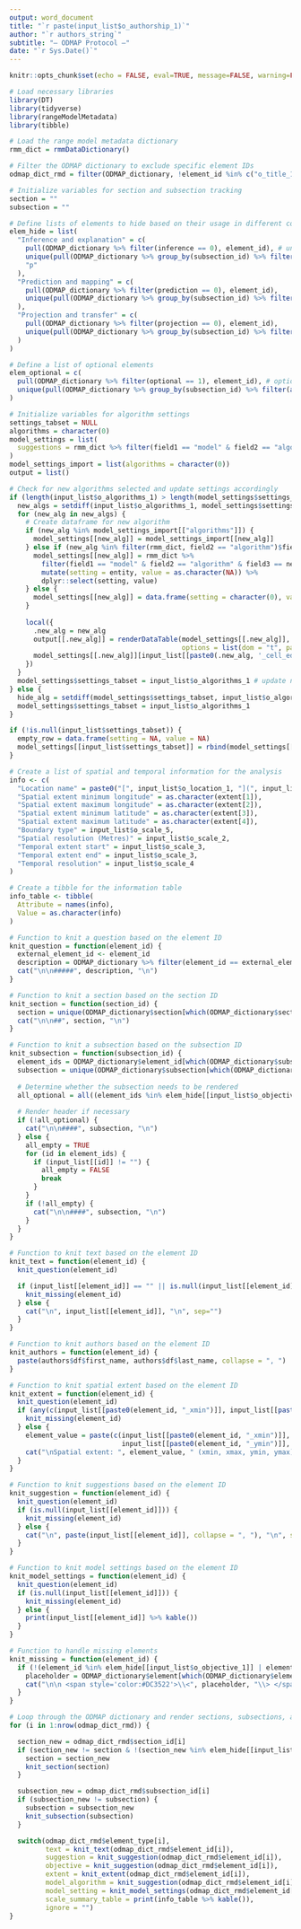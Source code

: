 ```yaml
---
output: word_document
title: "`r paste(input_list$o_authorship_1)`"
author: "`r authors_string`"
subtitle: "– ODMAP Protocol –"
date: "`r Sys.Date()`"
---
```


```r
knitr::opts_chunk$set(echo = FALSE, eval=TRUE, message=FALSE, warning=FALSE)

# Load necessary libraries
library(DT)
library(tidyverse)
library(rangeModelMetadata)
library(tibble)

# Load the range model metadata dictionary
rmm_dict = rmmDataDictionary()

# Filter the ODMAP dictionary to exclude specific element IDs
odmap_dict_rmd = filter(ODMAP_dictionary, !element_id %in% c("o_title_1", "o_authorship_1", "o_authorship_2"))

# Initialize variables for section and subsection tracking
section = ""
subsection = ""

# Define lists of elements to hide based on their usage in different contexts
elem_hide = list(
  "Inference and explanation" = c(
    pull(ODMAP_dictionary %>% filter(inference == 0), element_id), # unused elements
    unique(pull(ODMAP_dictionary %>% group_by(subsection_id) %>% filter(all(inference  == 0)), subsection_id)), # unused subsections
    "p"
  ),
  "Prediction and mapping" = c(
    pull(ODMAP_dictionary %>% filter(prediction == 0), element_id),
    unique(pull(ODMAP_dictionary %>% group_by(subsection_id) %>% filter(all(prediction == 0)), subsection_id))
  ),
  "Projection and transfer" = c(
    pull(ODMAP_dictionary %>% filter(projection == 0), element_id),
    unique(pull(ODMAP_dictionary %>% group_by(subsection_id) %>% filter(all(projection  == 0)), subsection_id))
  )
)

# Define a list of optional elements
elem_optional = c(
  pull(ODMAP_dictionary %>% filter(optional == 1), element_id), # optional elements
  unique(pull(ODMAP_dictionary %>% group_by(subsection_id) %>% filter(all(optional == 1)), subsection_id)) # optional subsections
)

# Initialize variables for algorithm settings
settings_tabset = NULL
algorithms = character(0)
model_settings = list(
  suggestions = rmm_dict %>% filter(field1 == "model" & field2 == "algorithm") %>% pull(field3) %>% unique() %>% trimws()
)
model_settings_import = list(algorithms = character(0))
output = list()

# Check for new algorithms selected and update settings accordingly
if (length(input_list$o_algorithms_1) > length(model_settings$settings_tabset)) {
  new_algs = setdiff(input_list$o_algorithms_1, model_settings$settings_tabset)
  for (new_alg in new_algs) {
    # Create dataframe for new algorithm
    if (new_alg %in% model_settings_import[["algorithms"]]) {
      model_settings[[new_alg]] = model_settings_import[[new_alg]]
    } else if (new_alg %in% filter(rmm_dict, field2 == "algorithm")$field3) {
      model_settings[[new_alg]] = rmm_dict %>%
        filter(field1 == "model" & field2 == "algorithm" & field3 == new_alg) %>%
        mutate(setting = entity, value = as.character(NA)) %>%
        dplyr::select(setting, value)
    } else {
      model_settings[[new_alg]] = data.frame(setting = character(0), value = character(0))
    }
    
    local({
      .new_alg = new_alg
      output[[.new_alg]] = renderDataTable(model_settings[[.new_alg]], editable = T, rownames = F,
                                           options = list(dom = "t", pageLength = 50, autoWidth = T, columnDefs = list(list(width = '50%', targets = "_all"))))
      model_settings[[.new_alg]][input_list[[paste0(.new_alg, '_cell_edit')]]$row, input_list[[paste0(.new_alg, '_cell_edit')]]$col + 1] = input_list[[paste0(.new_alg, '_cell_edit')]]$value
    })
  }
  model_settings$settings_tabset = input_list$o_algorithms_1 # update name list of displayed tabs
} else {
  hide_alg = setdiff(model_settings$settings_tabset, input_list$o_algorithms_1)
  model_settings$settings_tabset = input_list$o_algorithms_1
}

if (!is.null(input_list$settings_tabset)) {
  empty_row = data.frame(setting = NA, value = NA)
  model_settings[[input_list$settings_tabset]] = rbind(model_settings[[input_list$settings_tabset]], empty_row)
}

# Create a list of spatial and temporal information for the analysis
info <- c(
  "Location name" = paste0("[", input_list$o_location_1, "](", input_list$location_url, ")"),
  "Spatial extent minimum longitude" = as.character(extent[1]),
  "Spatial extent maximum longitude" = as.character(extent[2]),
  "Spatial extent minimum latitude" = as.character(extent[3]),
  "Spatial extent maximum latitude" = as.character(extent[4]),
  "Boundary type" = input_list$o_scale_5,
  "Spatial resolution (Metres)" = input_list$o_scale_2,
  "Temporal extent start" = input_list$o_scale_3,
  "Temporal extent end" = input_list$o_scale_3,
  "Temporal resolution" = input_list$o_scale_4
)

# Create a tibble for the information table
info_table <- tibble(
  Attribute = names(info),
  Value = as.character(info)
)

# Function to knit a question based on the element ID
knit_question = function(element_id) {
  external_element_id <- element_id
  description = ODMAP_dictionary %>% filter(element_id == external_element_id) %>% pull(element_placeholder)
  cat("\n\n#####", description, "\n")
}

# Function to knit a section based on the section ID
knit_section = function(section_id) {
  section = unique(ODMAP_dictionary$section[which(ODMAP_dictionary$section_id == section_id)])
  cat("\n\n##", section, "\n")
}

# Function to knit a subsection based on the subsection ID
knit_subsection = function(subsection_id) {
  element_ids = ODMAP_dictionary$element_id[which(ODMAP_dictionary$subsection_id == subsection_id)]
  subsection = unique(ODMAP_dictionary$subsection[which(ODMAP_dictionary$subsection_id == subsection_id)])
  
  # Determine whether the subsection needs to be rendered
  all_optional = all((element_ids %in% elem_hide[[input_list$o_objective_1]] | element_ids %in% elem_optional))
  
  # Render header if necessary
  if (!all_optional) {
    cat("\n\n####", subsection, "\n")
  } else {
    all_empty = TRUE
    for (id in element_ids) {
      if (input_list[[id]] != "") {
        all_empty = FALSE
        break
      }
    }
    if (!all_empty) {
      cat("\n\n####", subsection, "\n")
    }
  }
}

# Function to knit text based on the element ID
knit_text = function(element_id) {
  knit_question(element_id)

  if (input_list[[element_id]] == "" || is.null(input_list[[element_id]])) {
    knit_missing(element_id)
  } else {
    cat("\n", input_list[[element_id]], "\n", sep="")
  }
}

# Function to knit authors based on the element ID
knit_authors = function(element_id) {
  paste(authors$df$first_name, authors$df$last_name, collapse = ", ")
}

# Function to knit spatial extent based on the element ID
knit_extent = function(element_id) {
  knit_question(element_id)
  if (any(c(input_list[[paste0(element_id, "_xmin")]], input_list[[paste0(element_id, "_xmax")]], input_list[[paste0(element_id, "_ymin")]], input_list[[paste0(element_id, "_ymax")]])) %in% c(NA, FALSE)) {
    knit_missing(element_id)
  } else {
    element_value = paste(c(input_list[[paste0(element_id, "_xmin")]], input_list[[paste0(element_id, "_xmax")]],
                            input_list[[paste0(element_id, "_ymin")]], input_list[[paste0(element_id, "_ymax")]]), collapse = ", ")
    cat("\nSpatial extent: ", element_value, " (xmin, xmax, ymin, ymax)\n", sep="")
  }
}

# Function to knit suggestions based on the element ID
knit_suggestion = function(element_id) {
  knit_question(element_id)
  if (is.null(input_list[[element_id]])) {
    knit_missing(element_id)
  } else {
    cat("\n", paste(input_list[[element_id]], collapse = ", "), "\n", sep="")
  }
}

# Function to knit model settings based on the element ID
knit_model_settings = function(element_id) {
  knit_question(element_id)
  if (is.null(input_list[[element_id]])) {
    knit_missing(element_id)
  } else {
    print(input_list[[element_id]] %>% kable())
  }
}

# Function to handle missing elements
knit_missing = function(element_id) {
  if (!(element_id %in% elem_hide[[input_list$o_objective_1]] | element_id %in% elem_optional)) {
    placeholder = ODMAP_dictionary$element[which(ODMAP_dictionary$element_id == element_id)]
    cat("\n\n <span style='color:#DC3522'>\\<", placeholder, "\\> </span>\n", sep = "")
  }
}

```

```r

# Loop through the ODMAP dictionary and render sections, subsections, and elements
for (i in 1:nrow(odmap_dict_rmd)) {

  section_new = odmap_dict_rmd$section_id[i]
  if (section_new != section & !(section_new %in% elem_hide[[input_list$o_objective_1]])) {
    section = section_new
    knit_section(section)
  }

  subsection_new = odmap_dict_rmd$subsection_id[i]
  if (subsection_new != subsection) {
    subsection = subsection_new
    knit_subsection(subsection)
  }

  switch(odmap_dict_rmd$element_type[i],
         text = knit_text(odmap_dict_rmd$element_id[i]),
         suggestion = knit_suggestion(odmap_dict_rmd$element_id[i]),
         objective = knit_suggestion(odmap_dict_rmd$element_id[i]),
         extent = knit_extent(odmap_dict_rmd$element_id[i]),
         model_algorithm = knit_suggestion(odmap_dict_rmd$element_id[i]),
         model_setting = knit_model_settings(odmap_dict_rmd$element_id[i]),
         scale_summary_table = print(info_table %>% kable()),
         ignore = "")
}

```
